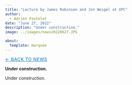 ```yaml
---
title: "Lecture by James Robinson and Jon Weigel at UPC"
author: 
  - Adrien Foutelet
date: "June 27, 2022"
description: "Under construction."
image: ../images/news20220627.JPG

about:
  template: marquee
---
```

<style>
/* Hide the visible description under the title block on THIS page */
header.quarto-title-block .description,
.quarto-title .description,
.quarto-title-meta .description,
p.description {
  display: none !important;
}
</style>

[← Back to News](../index.qmd){.breadcrumb style="font-size:0.9rem; text-transform:uppercase; letter-spacing:0.05em; color:#0077b5;"}

**Under construction.**

Under construction.